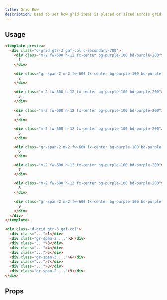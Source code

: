 ```yaml
---
title: Grid Row
description: Used to set how grid items is placed or sized across grid rows.
---
```


<DocsTable
  name="grid-span"
  keyname="grid-row"
  ignoreMapValue
  ignoreString
/>

## Usage

```html rose
<template preview>
  <div class="d-grid gtr-3 gaf-col c-secondary-700">
    <div class="m-2 fw-600 h-12 fx-center bg-purple-100 bd-purple-200">
      1
    </div>

    <div class="gr-span-2 m-2 fw-600 fx-center bg-purple-100 bd-purple-300 bdw-3">
      2
    </div>

    <div class="m-2 fw-600 h-12 fx-center bg-purple-100 bd-purple-200">
      3
    </div>
    
    <div class="m-2 fw-600 h-12 fx-center bg-purple-100 bd-purple-200">
      4
    </div>

    <div class="m-2 fw-600 h-12 fx-center bg-purple-100 bd-purple-200">
      5
    </div>

    <div class="gr-span-2 m-2 fw-600 fx-center bg-purple-100 bd-purple-300 bdw-3">
      6
    </div>

    <div class="m-2 fw-600 h-12 fx-center bg-purple-100 bd-purple-200">
      7
    </div>

    <div class="m-2 fw-600 h-12 fx-center bg-purple-100 bd-purple-200">
      8
    </div>

    <div class="gr-span-2 m-2 fw-600 fx-center bg-purple-100 bd-purple-300 bdw-3">
      9
    </div>
  </div>  
</template>

<div class="d-grid gtr-3 gaf-col">
  <div class="...">1</div>
  <div class="gr-span-2 ...">2</div>
  <div class="...">3</div>
  <div class="...">4</div>
  <div class="...">5</div>
  <div class="gr-span-3 ...">6</div>
  <div class="...">7</div>
  <div class="...">8</div>
  <div class="gr-span-2 ...">9</div>
</div>
```

## Props

<DocsTable
  name="grid-span"
  keyname="grid-row"
  type="props"
/>



